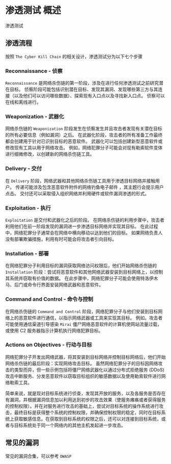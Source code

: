 # 渗透测试 概述

渗透测试

## 渗透流程

按照 `The Cyber Kill Chain` 的相关设计，渗透测试分为以下七个步骤

### Reconnaissance - 侦察

`Reconnaissance` 是网络杀伤链的第一阶段，涉及在进行任何渗透测试之前研究潜在目标。 侦察阶段可能包括识别潜在目标、发现其漏洞、发现哪些第三方与其连接（以及他们可以访问哪些数据）、探索现有入口点以及寻找新入口点。 侦察可以在线和离线进行。

### Weaponization - 武器化

网络杀伤链的 `Weaponization` 阶段发生在侦察发生并且攻击者发现有关潜在目标的所有必要信息（例如漏洞）之后。 在武器化阶段，攻击者的所有准备工作最终都会创建用于针对已识别目标的恶意软件。 武器化可以包括创建新型恶意软件或修改现有工具以用于网络攻击。 例如，网络犯罪分子可能会对现有勒索软件变体进行细微修改，以创建新的网络杀伤链工具。

### Delivery - 交付

在 `Delivery` 阶段，网络武器和其他网络杀伤链工具用于渗透目标网络并接触用户。 传递可能涉及包含恶意软件附件的网络钓鱼电子邮件 ，其主题行会提示用户点击。 交付还可以采取侵入组织网络并利用硬件或软件漏洞渗透的形式。

### Exploitation - 执行

`Exploitation` 是交付和武器化之后的阶段。 在网络杀伤链的利用步骤中，攻击者利用他们在前一阶段发现的漏洞进一步渗透目标网络并实现其目标。 在此过程中，网络犯罪分子通常会在网络中横向移动以达到他们的目标。 如果网络负责人没有部署欺骗措施，利用有时可能会将攻击者引向目标。

### Installation - 部署

在网络犯罪分子利用目标的漏洞获取网络访问权限后，他们开始网络杀伤链的 `Installation` 阶段：尝试将恶意软件和其他网络武器安装到目标网络上，以控制其系统并窃取有价值的数据。 在此步骤中，网络犯罪分子可能会使用特洛伊木马、后门或命令行界面安装网络武器和恶意软件。

### Command and Control - 命令与控制

在网络杀伤链的 `Command and Control` 阶段，网络犯罪分子与他们安装到目标网络上的恶意软件进行通信，以指示网络武器或工具来实现其目标。 例如，攻击者可能使用通信渠道引导感染 `Mirai` 僵尸网络恶意软件的计算机使网站流量过载，或使用 C2 服务器指示计算机执行网络犯罪目标。

### Actions on Objectives - 行动与目标

网络犯罪分子开发出网络武器，将其安装到目标网络并控制目标网络后，他们开始网络杀伤链的最后阶段：实现网络攻击目标。 虽然网络犯罪分子的目标因网络攻击的类型而异，但一些示例包括将僵尸网络武器化以通过分布式拒绝服务 (DDoS) 攻击中断服务、分发恶意软件以窃取目标组织的敏感数据以及使用勒索软件进行网络勒索工具。

简单来说，就是现对目标系统进行侦查，发现其开放的服务，以及各服务是否存在有漏洞，并根据漏洞信息加以利用达到初步的攻击效果（使服务瘫痪或者获得服务的控制权限）。并在对服务进行攻击的基础上，尝试对目标系统的操作系统进行攻击，最终目标是获得整个系统的控制权限，并确保控制权限的稳定，同时在目标系统上获取敏感信息。在获取到目标系统的权限之后，还可以对连接到目标系统，或者与目标系统处于同一个网络内的其他主机发起进一步攻击。

## 常见的漏洞

常见的漏洞合集，可以参考 `OWASP`
